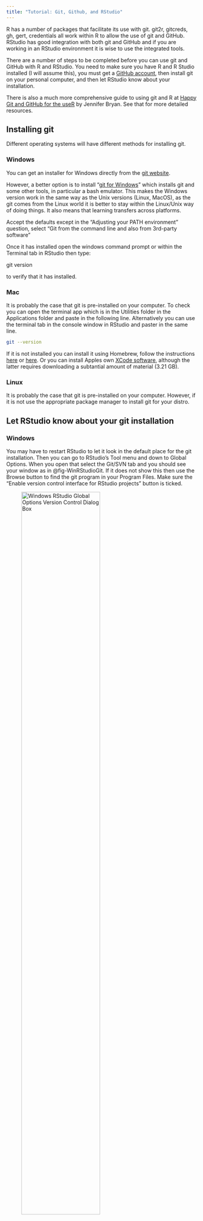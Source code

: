 ```yaml
---
title: "Tutorial: Git, Github, and RStudio"
---
```


R has a number of packages that facilitate its use with git. git2r, gitcreds, gh, gert, credentials all work within R to allow the use of git and GitHub. RStudio has good integration with both git and GitHub and if you are working in an RStudio environment it is wise to use the integrated tools.

There are a number of steps to be completed before you can use git and GitHub with R and RStudio. You need to make sure you have R and R Studio installed (I will assume this), you must get a [GitHub account](https://github.com), then install git on your personal computer, and then let RStudio know about your installation.

There is also a much more comprehensive guide to using git and R at [Happy Git and GitHub for the useR](https://happygitwithr.com) by Jennifer Bryan. See that for more detailed resources.

## Installing git {#sec-installing-git}

Different operating systems will have different methods for installing git.

### Windows

You can get an installer for Windows directly from the [git website](https://git-scm.com/download/win).

However, a better option is to install "[git for Windows](https://gitforwindows.org)" which installs git and some other tools, in particular a bash emulator. This makes the Windows version work in the same way as the Unix versions (Linux, MacOS), as the git comes from the Linux world it is better to stay within the Linux/Unix way of doing things. It also means that learning transfers across platforms.

Accept the defaults except in the "Adjusting your PATH environment" question, select "Git from the command line and also from 3rd-party software"

Once it has installed open the windows command prompt or within the Terminal tab in RStudio then type:

git version

to verify that it has installed.

### Mac

It is probably the case that git is pre-installed on your computer. To check you can open the terminal app which is in the Utilities folder in the Applications folder and paste in the following line. Alternatively you can use the terminal tab in the console window in RStudio and paster in the same line.

``` bash
git --version
```

If it is not installed you can install it using Homebrew, follow the instructions [here](https://git-scm.com/download/mac) or [here](https://ajahne.github.io/blog/tools/2018/06/11/how-to-upgrade-git-mac.html). Or you can install Apples own [XCode software](https://developer.apple.com/xcode/), although the latter requires downloading a subtantial amount of material (3.21 GB).

### Linux

It is probably the case that git is pre-installed on your computer. However, if it is not use the appropriate package manager to install git for your distro.

## Let RStudio know about your git installation {#sec-let-rstudio-know-about-your-git-installation}

### Windows

You may have to restart RStudio to let it look in the default place for the git installation. Then you can go to RStudio's Tool menu and down to Global Options. When you open that select the Git/SVN tab and you should see your window as in @fig-WinRStudioGit. If it does not show this then use the Browse button to find the git program in your Program Files. Make sure the "Enable version control interface for RStudio projects" button is ticked.

![Windows RStudio Global Options Version Control Dialog Box](images/WinRStudioGit.png){#fig-WinRStudioGit fig-align="center" width="70%"}

Once the dialogue box is correct click the Apply button.

### Mac

In RStudio Terminal type or copy and paste

``` bash
which git
```

It should produce something like:

``` bash
/usr/bin/git
```

or

``` bash
/usr/local/bin/git
```

Go to RStudio's Tool menu and down to Global Options. When you open that select the Git/SVN tab and you should see the dialogue box as in @fig-MacRStudioGit. If it does not show this then use the Browse button to find the git program. As these are hidden system files, the UNIX side of MacOS, you may need to access them using the Command+Shift+G key combination.

Make sure the "Enable version control interface for RStudio projects" button is ticked.

![Mac RStudio Global Options Version Control Dialog Box](images/MacRStudioGit.png){fig-align="center" width="70%"}

Once the dialogue box is correct click the Apply button.

### Linux

To be added.

## Let git know who you are

We need to tell git who we are, the best way to do this is using the Terminal in RStudio.

Paste

``` bash
git config --global user.name "Gary McKeown"
git config --global user.email "g.mckeown@qub.ac.uk"
```

into the Terminal, replacing the user.name with your name and the user.email with the email you used to create your GitHub account. Then you can check that this has worked by using the following command.

``` bash
git config --global --list
```

## Using git within RStudio

RStudio has good integration with git and for the most part you should be able to do most things while using the RStudio interface. However, the RStudio interface does not implement all of the functionality that git has; if more functionality is required it is always possible to use the Terminal within RStudio to give git command line commands to achieve what is desired. The level of use you require will differ depending on the goals you have with git. There are different workflows depending on your needs and the level of collaboration or product stability you require. For most academics there are often experimentation phases, at some stage there is need for collaboration and collaborative working, and more occasionally there is a requirement for a strong level of permanence and stability. Each of these represent different workflows.

## Connecting Git to GitHub

Git can function on its own on your local computer as a versioning system to keep track of changes you make to your documents, both saving versions and keeping a log of the changes. However, almost always it is used in conjunction with an online server where you make changes in your *local* copy of the files and then *push* those changes to a *remote* online server somewhere that keeps a version of the files. This allows a version to be made publicly available and it allows multiple collaboartors to work on the same (or multiple) versions of a repository. Clearly one of the challenges that git is designed to overcome is to keep track of the changes multiple people make in multiple copies of their local files and keep them synced to the *main* repository. The most popular, but not the only, online server that provides this service is GitHub (GitLab and Bitbucket are other popular alternatives).

### Personal Access Tokens

Recently GitHub increased their security protocols and now in order to be able to interact with your GitHub a count you need to have a thing called a Personal Access Token that serves as a credential letting GitHub know that you are who you say your are. These replaced passwords as a more secure access method. If you go to the Settings in your GitHub page accessed via the account menu at the top right. Once in Settings scroll to the bottom where you can see Developer Settings.

::: {#fig-settings layout-ncol="2"}
![GitHub Account Drop Down Menu](images/GitHubAccountMenu.png){#GitHubAccount fig-alt="GitHub Account Drop Down Menu" width="250"}

![GitHub Settings Drop Down Menu](images/GitHubSettingsMenu.png){#GitHubSettingsMenu fig-alt="GitHub Settings Drop Down Menu" width="250"}

Settings Menus
:::

Developer Settings will show you a few options select Personal access tokens and Tokens (classic) and click on Generate new token.

![Personal Access Tokens Page](images/PersonalAccessTokensPage.png){fig-alt="Personal Access Tokens Page"}

You will be asked to give an expiration date for your Personal Access Token, this is giving you a time when you will need to update this, in essence it is a bit plike providing a date for when you need to change your password. If you are not concerned about security you can choose no expiration date or you can choose custom and put somethign for a year or so in advance. If security is a strong concern then you should get used to changing this regularly.

When it gives the options select “repo”, “user”, and “workflow”

![Scopes repo and workflow](images/Scopes1.png)

![Scopes user](images/Scopes2.png){#Scopesuser fig-alt="Scopes user"}

It will create a token like this:

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

Then you should copy it and in the R console install the gitcreds package.

```r
#| label: installGitcreds
#| eval: false  
install.packages(gitcreds)
```

Once you have that installed you can add the line

```r
#| label: gitcreds_set
#| eval: false
gitcreds::gitcreds_set()
```

it will ask you to enter the token and you can paste your token into the console when it asks you to "Enter password or token:"

You should now be set up for working with GitHub, using the *push* and *pull* commands.

## Git Workflows

The first thing you need to do is to set up a repository. You can do this in two ways you can create a new repository in GitHub and import it to your local machine. The alternative is to create a local repository and send it to GitHub. The former is the easier method and it is the better one to get used to as you will use that method if you are downloading other people's repositories to collaborate or use their code.

### Making a new repository on GitHub

![Where to create a new repository](images/NewRepo.png){#NewRepo fig-alt="Where to create a new repository" fig-align="center" width="251"}

That will take you on to this page.

![Create a new repository](images/CreateANewRepository.png){#CreateANewRepository fig-alt="Create a new repository" fig-align="center" width="471"}

Give the repository a name, and a description. Decide whther tyou want to make it public or private—you can change this in the future. Add a README file. in Add .gitignore there are a number of templates that can be used to ignore common files you want to saty in your local repository, but do not upload to the GitHub repository; as I use R a lot I tend to use the R template, it is fine to choose no template though. You can also Choose a license. Initially it is safe to leave this as none, but you may want to inform yourself about the various licenses GitHub makes available. These are the classic software licenses, but they can pertain to open science documents, scientific code, and data too. The new repository will be created a show a page like this

![A GitHub Repository Front Page](images/TestRepositoryFrontPage.png){#TestRepositoryFrontPage fig-alt="A GitHub Repository Front Page"}

If you press the code button and select the copy button it will copy the necessary URL to the clipboard.

![Where to copy the repo URL](images/CopyTheRepoURL.png){#CopyTheRepoURL fig-alt="Where to copy the repo URL"}

### Make a local copy of the repository

The next step is to make a copy of the repository on your local computer in the directory that you wish to use.

Within RStudio go to the File menu and select New Project... this opens the New Project Wizard. Selct Version Control.

![New Project Wizard](images/NewProjectVersionControl.png){#NewProjectWizard fig-alt="New Project Wizard" fig-align="center" width="350"}

You are then given the option of two types of version control Subversion and Git. We choose Git.

![New Project Wizard Git Option](images/NewProjectVersionControlGit.png){fig-align="center" width="350"}

The last page in this process gives the place to paste in the URL you copied from GitHub

![New Project GitHub URL](images/NewProjectVersionControlURL.png){#NewProjectGitHubURL fig-alt="New Project GitHub URL" fig-align="center" width="350"}

The process should then conclude by downloading the repository into the folder/directory that you have requested. You should then have a repository with Git already working and you should be able to commit changes to Git and push and pull then to GitHub. Your local repo is simply a folder/directory in your file, if you wish you can just delete as you would any folder, and start again by doing the process above.

### The most basic workflow

This is the workflow that should only be used for solo experimentation phases it is frowned upon, and Jenny Bryan recommends going straight to collaborative workflows as it is in that setting that the most benefit is seen from the extra learning required in the use of Git and Github. However, following this talk by Colin Gillespie—[**Getting the Most Out of Git - posit::conf(2023)**](https://youtu.be/RwLxCk6bDnY?si=IZUIazkIjsuoPsfi)**—**I will recommend this basic workflow in a small number of circumstances and it offers a nice stepping stone to more complex workflows.

Following Colin Gillespie's advice the situations in which the basic workflow or "standard process" is suitable is when you have code or documents that do not have importance for many people other than yourself, for example, when you have to produce one off code for slides, or when you are just at the start of a project.

One of the most important things that Git brings to version control are the branches and this standard process or workflow ignores branches—we will cover them soon. For the moment, we can largely ignore them except to be aware that all git repositories or repos have at least one branch—or perhaps to take the analogy to its conclusion the central trunk, nowadays, that is known as the **main** branch. This is the branch that keeps track of all the changes that you make and represents the current canonical version of your code or document, and it contains a historical list of all the changes that have happened to your code and documents over time.

In the most basic workflow you just keep this branch and commit and push to it.
